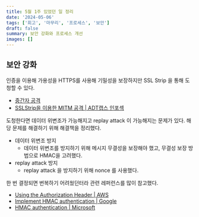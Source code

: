 ```yaml
---
title: 5월 1주 있었던 일 정리
date: '2024-05-06'
tags: ['회고', '마무리', '프로세스', '보안']
draft: false
summary: 보안 강화와 프로세스 개선
images: []
---
```


## 보안 강화

인증을 이용해 가용성을 HTTPS를 사용해 기밀성을 보장하지만 SSL Strip 을 통해 도청할 수 있다.

- [중간자 공격](https://ko.wikipedia.org/wiki/%EC%A4%91%EA%B0%84%EC%9E%90_%EA%B3%B5%EA%B2%A9)
- [SSLStrip을 이용한 MITM 공격 | ADT캡스 인포섹](https://blog.naver.com/skinfosec2000/220601267742)

도청한다면 데이터 위변조가 가능해지고 replay attack 이 가능해지는 문제가 있다.
해당 문제를 해결하기 위해 해결책을 정리했다.

- 데이터 위변조 방지
  - 데이터 위변조를 방지하기 위해 메시지 무결성을 보장해야 했고, 무결성 보장 방법으로 HMAC을 고려했다.
- replay attack 방지
  - replay attack 을 방지하기 위해 nonce 를 사용했다.

한 번 결정되면 번복하기 어려웠던터라 관련 레퍼런스를 많이 참고했다.

- [Using the Authorization Header | AWS](https://docs.aws.amazon.com/AmazonS3/latest/API/sigv4-auth-using-authorization-header.html)
- [Implement HMAC authentication | Google](https://support.google.com/admanager/answer/7637490?hl=en)
- [HMAC authentication | Microsoft](https://learn.microsoft.com/en-us/azure/azure-app-configuration/rest-api-authentication-hmac)

